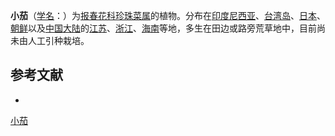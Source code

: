 {{Speciesbox
| name = 小茄
| status = 
| status_system = 
| image =
| genus = Lysimachia
| species = japonica
| authority = Thunb.
}}

'''小茄'''（[[学名|学名]]：{{lang|la|''Lysimachia japonica''}}）为[[报春花科|报春花科]][[珍珠菜属|珍珠菜属]]的植物。分布在[[印度尼西亚|印度尼西亚]]、[[台湾岛|台湾岛]]、[[日本|日本]]、[[朝鲜|朝鲜]]以及[[中国大陆|中国大陆]]的[[江苏|江苏]]、[[浙江|浙江]]、[[海南|海南]]等地，多生在田边或路旁荒草地中，目前尚未由人工引种栽培。

== 参考文献 ==
<div class="references-small">
* {{cite web| url =http://www.bioinfo.cn/db05/KmzwSpecies.php?action=view&id=17584| title =小茄| work =《中国高等植物数据库全库》| publisher =中国科学院微生物研究所| author =昆明植物研究所| accessdate =2009-02-25| deadurl =yes| archiveurl =https://web.archive.org/web/20160305011601/http://www.bioinfo.cn/db05/KmzwSpecies.php?action=view&id=17584| archivedate =2016-03-05}}
</div>
{{Taxonbar|from=Q163203}}

[[Category:珍珠菜属|小茄]]


{{植物小作品}}